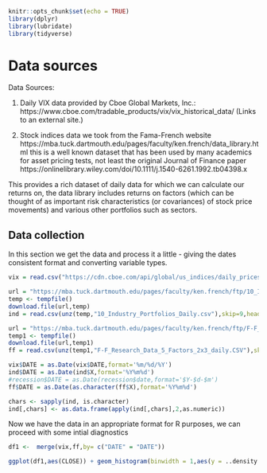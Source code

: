 ```r
knitr::opts_chunk$set(echo = TRUE)
library(dplyr)
library(lubridate)
library(tidyverse)
```

# Data sources

Data Sources: 

1. Daily VIX data provided by Cboe Global Markets, Inc.: https://www.cboe.com/tradable_products/vix/vix_historical_data/ (Links to an external site.) 

2. Stock indices data we took from the Fama-French website https://mba.tuck.dartmouth.edu/pages/faculty/ken.french/data_library.html this is a well known dataset that has been used by many academics for asset pricing tests, not least the original Journal of Finance paper https://onlinelibrary.wiley.com/doi/10.1111/j.1540-6261.1992.tb04398.x 

This provides a rich dataset of daily data for which we can calculate our returns on, the data library includes returns on factors (which can be thought of as important risk characteristics (or covariances) of stock price movements) and various other portfolios such as sectors.

## Data collection

In this section we get the data and process it a little - giving the dates consistent format and converting variable types.

```r
vix = read.csv("https://cdn.cboe.com/api/global/us_indices/daily_prices/VIX_History.csv")

url = "https://mba.tuck.dartmouth.edu/pages/faculty/ken.french/ftp/10_Industry_Portfolios_daily_CSV.zip"
temp <- tempfile()
download.file(url,temp)
ind = read.csv(unz(temp,"10_Industry_Portfolios_Daily.csv"),skip=9,header=TRUE)

url = "https://mba.tuck.dartmouth.edu/pages/faculty/ken.french/ftp/F-F_Research_Data_5_Factors_2x3_daily_CSV.zip"
temp1 <- tempfile()
download.file(url,temp1)
ff = read.csv(unz(temp1,"F-F_Research_Data_5_Factors_2x3_daily.CSV"),skip=3,header=TRUE)

vix$DATE = as.Date(vix$DATE,format='%m/%d/%Y')
ind$DATE = as.Date(ind$X,format='%Y%m%d')
#recession$DATE = as.Date(recession$date,format='$Y-$d-$m')
ff$DATE = as.Date(as.character(ff$X),format='%Y%m%d')

chars <- sapply(ind, is.character)
ind[,chars] <- as.data.frame(apply(ind[,chars],2,as.numeric))


```

Now we have the data in an appropriate format for R purposes, we can proceed with some intial diagnostics

```r
df1 <-  merge(vix,ff,by= c("DATE" = "DATE"))

ggplot(df1,aes(CLOSE)) + geom_histogram(binwidth = 1,aes(y = ..density..)) +  geom_density(lwd = 1.5,color="blue") + stat_function(fun = dnorm, args = list(mean = mean(df1$CLOSE),sd = sd(df1$CLOSE)),color = "red", lwd = 1.5)
```


